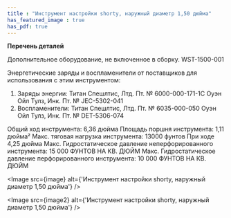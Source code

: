 ```yaml
---
title : "Инструмент настройки shorty, наружный диаметр 1,50 дюйма"
has_featured_image : true
has_pdf: true
---
```


**Перечень деталей**

Дополнительное оборудование, не включенное в сборку. WST-1500-001

Энергетические заряды и воспламенители от поставщиков для использования с этим инструментом:
1. Заряды энергии:	Титан Спешлтис, Лтд. Пт. № 6000-000-171-1С
Оуэн Ойл Тулз, Инк. Пт. № JEC-5302-041
2. Воспламенители:	Титан Спешлтис, Лтд. Пт. № 6035-000-050
Оуэн Ойл Тулз, Инк. Пт. № DET-5306-074

Общий ход инструмента: 6,36 дюйма
Площадь поршня инструмента: 1,11 дюйма²
Макс. тяговая нагрузка инструмента: 13000 фунтов При ходе 4,25 дюйма
Макс. Гидростатическое давление неперфорированного инструмента: 15 000 ФУНТОВ НА КВ. ДЮЙМ
Макс. Гидростатическое давление перфорированного инструмента: 10 000 ФУНТОВ НА КВ. ДЮЙМ



<Image src={image} alt={'Инструмент настройки shorty, наружный диаметр 1,50 дюйма'} />

<Image src={image2} alt={'Инструмент настройки shorty, наружный диаметр 1,50 дюйма'} />